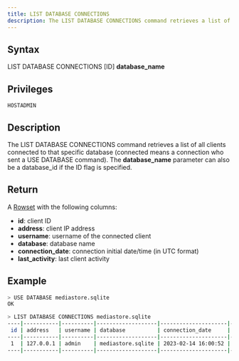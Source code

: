 ```yaml
---
title: LIST DATABASE CONNECTIONS
description: The LIST DATABASE CONNECTIONS command retrieves a list of all clients connected to that specific database (connected means a connection who sent a USE DATABASE command)
---
```


## Syntax

LIST DATABASE CONNECTIONS [ID] **database_name**

## Privileges

```
HOSTADMIN
```

## Description

The LIST DATABASE CONNECTIONS command retrieves a list of all clients connected to that specific database (connected means a connection who sent a USE DATABASE command). The **database_name** parameter can also be a database_id if the ID flag is specified.

## Return

A [Rowset](https://github.com/sqlitecloud/sdk/blob/master/PROTOCOL.md) with the following columns:
* **id**: client ID
* **address**: client IP address
* **username**: username of the connected client
* **database**: database name
* **connection_date**: connection initial date/time (in UTC format)
* **last_activity**: last client activity

## Example

```bash
> USE DATABASE mediastore.sqlite
OK

> LIST DATABASE CONNECTIONS mediastore.sqlite
----|-----------|----------|-------------------|---------------------|---------------------|
 id | address   | username | database          | connection_date     | last_activity       |
----|-----------|----------|-------------------|---------------------|---------------------|
 1  | 127.0.0.1 | admin    | mediastore.sqlite | 2023-02-14 16:00:52 | 2023-02-14 16:01:10 |
----|-----------|----------|-------------------|---------------------|---------------------|
```
